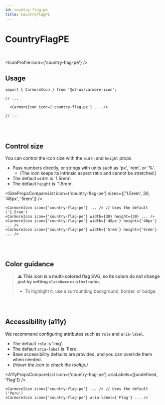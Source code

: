 ```yaml
---
id: country-flag-pe
title: CountryFlagPE
---
```




# CountryFlagPE

<br />

<IconProfile icon={'country-flag-pe'} />

## Usage

```tsx
import { CarmoreIcon } from '@o2-ui/carmore-icon';

// ...

  <CarmoreIcon icon={'country-flag-pe'} ... />

// ...
```

<br />
<br />

## Control size

You can control the icon size with the `width` and `height` props.

- Pass numbers directly, or strings with units such as 'px', 'rem', or '%'.
  - (The icon keeps its intrinsic aspect ratio and cannot be stretched.)
- The default `width` is '1.5rem'.
- The default `height` is '1.5rem'.

<SizePropsCompareList icon={'country-flag-pe'} sizes={['1.5rem', 30, '48px', '5rem']} />

```tsx
<CarmoreIcon icon={'country-flag-pe'} ... /> // Uses the default ('1.5rem')
<CarmoreIcon icon={'country-flag-pe'} width={30} height={30} ... />
<CarmoreIcon icon={'country-flag-pe'} width={'48px'} height={'48px'} ... />
<CarmoreIcon icon={'country-flag-pe'} width={'5rem'} height={'5rem'} ... />
```

<br />
<br />

## Color guidance

> ⚠️ <b>This icon is a multi-colored flag SVG, so its colors do not change just by setting `className` or a text color.</b>
>
> - To highlight it, use a surrounding background, border, or badge.

<br />
<br />

## Accessibility (a11y)

We recommend configuring attributes such as `role` and `aria-label`.

- The default `role` is 'img'.
- The default `aria-label` is 'Peru'.
- Base accessibility defaults are provided, and you can override them when needed.
- _(Hover the icon to check the tooltip.)_

<A11yPropsCompareList icon={'country-flag-pe'} ariaLabels={[undefined, 'Flag']} />

```tsx
<CarmoreIcon icon={'country-flag-pe'} ... /> // Uses the default ('Peru')
<CarmoreIcon icon={'country-flag-pe'} aria-label={'Flag'} ... />
```
